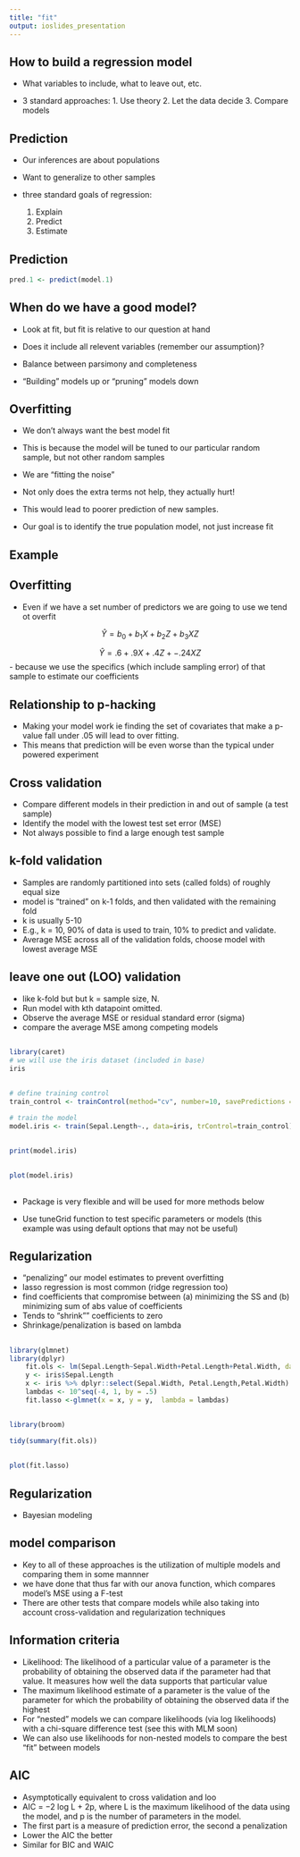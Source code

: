 ```yaml
---
title: "fit"
output: ioslides_presentation
---
```


## How to build a regression model

- What variables to include, what to leave out, etc. 

- 3 standard approaches: 1. Use theory 2. Let the data decide 3. Compare models

## Prediction
- Our inferences are about populations
- Want to generalize to other samples

- three standard goals of regression: 
    1. Explain
    2. Predict
    3. Estimate

## Prediction
```r
pred.1 <- predict(model.1)
```


## When do we have a good model? 
- Look at fit, but fit is relative to our question at hand
- Does it include all relevent variables (remember our assumption)?
- Balance between parsimony and completeness

- "Building" models up or "pruning" models down


## Overfitting
- We don't always want the best model fit  

- This is because the model will be tuned to our particular random sample, but not other random samples

- We are "fitting the noise"

- Not only does the extra terms not help, they actually hurt!

- This would lead to poorer prediction of new samples. 

- Our goal is to identify the true population model, not just increase fit

## Example

## Overfitting 

- Even if we have a set number of predictors we are going to use we tend ot overfit

$$ \hat{Y} = b_{0} + b_{1}X + b_{2}Z + b_{3}XZ $$

$$ \hat{Y} = .6 + .9X + .4Z + -.24XZ $$
- because we use the specifics (which include sampling error) of that sample to estimate our coefficients

## Relationship to p-hacking

- Making your model work ie finding the set of covariates that make a p-value fall under .05 will lead to over fitting. 
- This means that prediction will be even worse than the typical under powered experiment 



## Cross validation
- Compare different models in their prediction in and out of sample (a test sample)
- Identify the model with the lowest test set error (MSE)
- Not always possible to find a large enough test sample

## k-fold validation
- Samples are randomly partitioned into sets (called folds) of roughly equal size
- model is "trained" on k-1 folds, and then validated with the remaining fold
- k is usually 5-10
- E.g., k = 10, 90% of data is used to train, 10% to predict and validate.
- Average MSE across all of the validation folds, choose model with lowest average MSE

## leave one out (LOO) validation 
- like k-fold but but k = sample size, N. 
- Run model with kth datapoint omitted. 
- Observe the average MSE or residual standard error (sigma)
- compare the average MSE among competing models

## 
```r
library(caret)
# we will use the iris dataset (included in base)
iris
```

##

```r
# define training control
train_control <- trainControl(method="cv", number=10, savePredictions = TRUE)

# train the model
model.iris <- train(Sepal.Length~., data=iris, trControl=train_control)
```

##

```r
print(model.iris)
```

## 
```r
plot(model.iris)
```

##
- Package is very flexible and will be used for more methods below  

- Use tuneGrid function to test specific parameters or models (this example was using default options that may not be useful) 


## Regularization

- "penalizing" our model estimates to prevent overfitting
- lasso regression is most common (ridge regression too)
- find coefficients that compromise between (a) minimizing the SS
and (b) minimizing sum of abs value of coefficients
- Tends to "shrink"" coefficients to zero
- Shrinkage/penalization is based on lambda

##
```r
library(glmnet)
library(dplyr)
    fit.ols <- lm(Sepal.Length~Sepal.Width+Petal.Length+Petal.Width, data=iris)
    y <- iris$Sepal.Length
    x <- iris %>% dplyr::select(Sepal.Width, Petal.Length,Petal.Width) %>% data.matrix()
    lambdas <- 10^seq(-4, 1, by = .5)
    fit.lasso <-glmnet(x = x, y = y,  lambda = lambdas) 
```


##

```r
library(broom)

tidy(summary(fit.ols))
```

##
```r
plot(fit.lasso)
```


## Regularization
- Bayesian modeling

## model comparison
- Key to all of these approaches is the utilization of multiple models and comparing them in some mannner
- we have done that thus far with our anova function, which compares model's MSE using a F-test
- There are other tests that compare models while also taking into account cross-validation and regularization techniques

## Information criteria
- Likelihood: The likelihood of a particular value of a parameter is the probability of obtaining the observed data if the parameter had that value. It measures how well the data supports that particular value
- The maximum likelihood estimate of a parameter is the value of the parameter for which the probability of obtaining the observed data if the highest
- For "nested" models we can compare likelihoods (via log likelihoods) with a chi-square difference test (see this with MLM soon)   
- We can also use likelihoods for non-nested models to compare the best "fit" between models  

## AIC  
- Asymptotically equivalent to cross validation and loo  
- AIC = −2 log L + 2p, where L is the maximum likelihood of the data using the model, and p is the number of parameters in the model.  
- The first part is a measure of prediction error, the second a penalization
- Lower the AIC the better  
- Similar for BIC and WAIC









